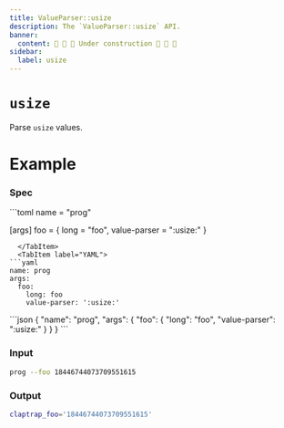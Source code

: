 ```yaml
---
title: ValueParser::usize
description: The `ValueParser::usize` API.
banner:
  content: 🚧 🚧 🚧 Under construction 🚧 🚧 🚧
sidebar:
  label: usize
---
```



# `usize` <LinkButton href="https://docs.rs/clap/latest/clap/value_parser/fn.usize.html" icon="open-book" variant="minimal"></LinkButton>

<Badge text="since 0.1.0" size="small" />

Parse `usize` values.

# Example

### Spec

<Tabs syncKey="format">
  <TabItem label="TOML">
```toml
name = "prog"

[args]
foo = { long = "foo", value-parser = ":usize:" }
```
  </TabItem>
  <TabItem label="YAML">
```yaml
name: prog
args:
  foo:
    long: foo
    value-parser: ':usize:'
```
  </TabItem>
  <TabItem label="JSON">
```json
{
  "name": "prog",
  "args": {
    "foo": {
      "long": "foo",
      "value-parser": ":usize:"
    }
  }
}
```
  </TabItem>
</Tabs>

### Input

```bash
prog --foo 18446744073709551615
```

### Output

```bash
claptrap_foo='18446744073709551615'
```
